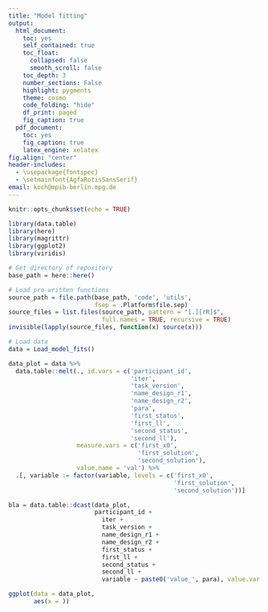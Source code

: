 ```yaml
---
title: "Model fitting"
output:
  html_document:
    toc: yes
    self_contained: true
    toc_float:
      collapsed: false
      smooth_scroll: false
    toc_depth: 3
    number_sections: False
    highlight: pygments
    theme: cosmo
    code_folding: "hide"
    df_print: paged
    fig_caption: true
  pdf_document:
    toc: yes
    fig_caption: true
    latex_engine: xelatex
fig.align: "center"
header-includes:
  - \usepackage{fontspec}
  - \setmainfont{AgfaRotisSansSerif}
email: koch@mpib-berlin.mpg.de
---
```


```r
knitr::opts_chunk$set(echo = TRUE)
```

```r
library(data.table)
library(here)
library(magrittr)
library(ggplot2)
library(viridis)
```

```r
# Get directory of repository
base_path = here::here()

# Load pre-written functions
source_path = file.path(base_path, 'code', 'utils',
                        fsep = .Platform$file.sep)
source_files = list.files(source_path, pattern = "[.][rR]$",
                          full.names = TRUE, recursive = TRUE)
invisible(lapply(source_files, function(x) source(x)))
```

```r
# Load data
data = Load_model_fits()
```

```r
data_plot = data %>%
  data.table::melt(., id.vars = c('participant_id',
                                  'iter',
                                  'task_version',
                                  'name_design_r1',
                                  'name_design_r2',
                                  'para',
                                  'first_status',
                                  'first_ll',
                                  'second_status',
                                  'second_ll'),
                   measure.vars = c('first_x0',
                                    'first_solution',
                                    'second_solution'),
                   value.name = 'val') %>%
  .[, variable := factor(variable, levels = c('first_x0',
                                              'first_solution',
                                              'second_solution'))]

bla = data.table::dcast(data_plot,
                        participant_id + 
                          iter +
                          task_version + 
                          name_design_r1 + 
                          name_design_r2 + 
                          first_status + 
                          first_ll + 
                          second_status + 
                          second_ll + 
                          variable ~ paste0('value_', para), value.var = 'val')

ggplot(data = data_plot,
       aes(x = ))
```

